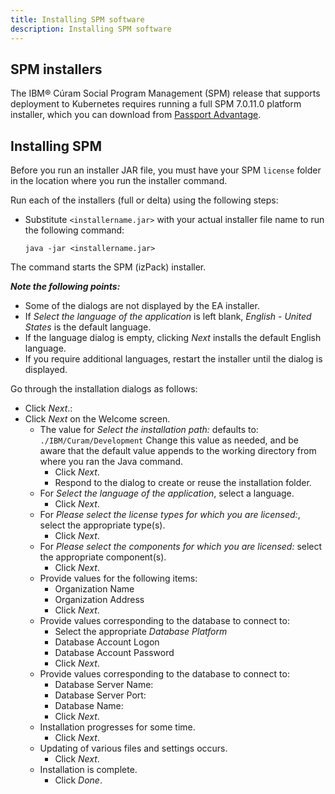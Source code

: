 ```yaml
---
title: Installing SPM software
description: Installing SPM software
---
```


## SPM installers

The IBM® Cúram Social Program Management (SPM) release that supports deployment to Kubernetes requires running a full SPM 7.0.11.0 platform installer, which you can download from [Passport Advantage](https://www.ibm.com/software/passportadvantage/index.html).

## Installing SPM

Before you run an installer JAR file, you must have your SPM `license` folder in the location where you run the installer command.

Run each of the installers (full or delta) using the following steps:

* Substitute `<installername.jar>` with your actual installer file name to run the following command:

    ```shell
    java -jar <installername.jar>
    ```

The command starts the SPM (izPack) installer.

<InlineNotification>

**_Note the following points:_**

* Some of the dialogs are not displayed by the EA installer.
* If _Select the language of the application_ is left blank, _English - United States_ is the default language.
* If the language dialog is empty,  clicking _Next_ installs the default English language.
* If you require additional languages, restart the installer until the dialog is displayed.

</InlineNotification>

Go through the installation dialogs as follows:

* Click _Next_.:
* Click _Next_ on the Welcome screen.
  * The value for _Select the installation path:_ defaults to: `./IBM/Curam/Development`
    Change this value as needed, and be aware that the default value appends to the working directory from where you ran the Java command.
    * Click _Next_.
    * Respond to the dialog to create or reuse the installation folder.
  * For _Select the language of the application_, select a language.
    * Click _Next_.
  * For _Please select the license types for which you are licensed:_, select the appropriate type(s).
    * Click _Next_.
  * For _Please select the components for which you are licensed:_ select the appropriate component(s).
    * Click _Next_.
  * Provide values for the following items:
    * Organization Name
    * Organization Address
    * Click _Next_.
  * Provide values corresponding to the database to connect to:
    * Select the appropriate _Database Platform_
    * Database Account Logon
    * Database Account Password
    * Click _Next_.
  * Provide values corresponding to the database to connect to:
    * Database Server Name:
    * Database Server Port:
    * Database Name:
    * Click _Next_.
  * Installation progresses for some time.
    * Click _Next_.
  * Updating of various files and settings occurs.
    * Click _Next_.
  * Installation is complete.
    * Click _Done_.
